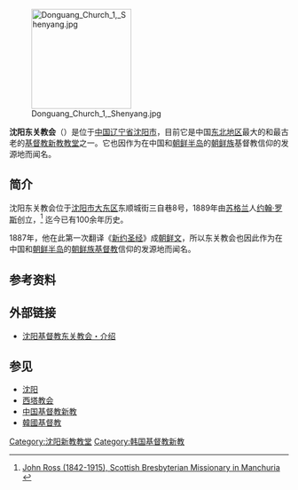 [[File:Donguang_Church_1,_Shenyang.jpg|180px]]

'''沈阳东关教会'''（{{lang-ko|심양동관교회}}）是位于[[中国|中国]][[辽宁省|辽宁省]][[沈阳市|沈阳市]]，目前它是中国[[东北地区|东北地区]]最大的和最古老的[[基督教|基督教]][[新教|新教]][[教堂|教堂]]之一。它也因作为在中国和[[朝鲜半岛|朝鲜半岛]]的[[朝鲜族|朝鲜族]]基督教信仰的发源地而闻名。

==简介==
沈阳东关教会位于[[沈阳市|沈阳市]][[大东区|大东区]]东顺城街三自巷8号，1889年由[[苏格兰|苏格兰]]人[[约翰·罗斯|约翰·罗斯]]创立，<ref>[http://digilib.bu.edu/mission/component/content/article/20-p2r/107-ross-john-1842-1915.html John Ross (1842-1915), Scottish Bresbyterian Missionary in Manchuria] {{webarchive|url=https://web.archive.org/web/20090216155912/http://digilib.bu.edu/mission/component/content/article/20-p2r/107-ross-john-1842-1915.html |date=2009-02-16 }}</ref> 迄今已有100余年历史。

1887年，他在此第一次翻译《[[新约圣经|新约圣经]]》成[[朝鲜文|朝鲜文]]，所以东关教会也因此作为在中国和[[朝鲜半岛|朝鲜半岛]]的[[朝鲜族|朝鲜族]][[基督教|基督教]]信仰的发源地而闻名。

==参考资料==
{{Reflist}}

==外部链接==
* [http://dgjh.yayapage.com/site/folder/List.action?ftype=normal&id=BNIAh6U1HMw%3D&locale=zh_CN 沈阳基督教东关教会・介绍]{{dead link|date=2018年3月 |bot=InternetArchiveBot |fix-attempted=yes }}

==参见==
* [[沈阳|沈阳]]
* [[西塔教会|西塔教会]]
* [[中国基督教新教|中国基督教新教]]
* [[韓國基督教|韓國基督教]]

{{coord|41|47|55|N|123|27|57|E|region:CN_type:landmark|display=title}}

[[Category:沈阳新教教堂|Category:沈阳新教教堂]]
[[Category:韩国基督教新教|Category:韩国基督教新教]]